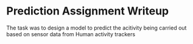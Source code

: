 Prediction Assignment Writeup
========================================================

The task was to design a model to predict the acitivity being carried out based on sensor data from Human activity trackers
